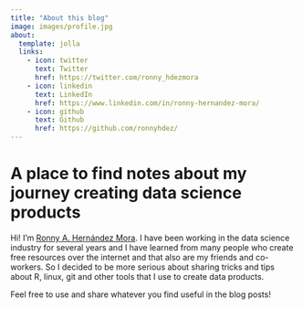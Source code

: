 ```yaml
---
title: "About this blog"
image: images/profile.jpg
about:
  template: jolla
  links:
    - icon: twitter
      text: Twitter
      href: https://twitter.com/ronny_hdezmora
    - icon: linkedin
      text: LinkedIn
      href: https://www.linkedin.com/in/ronny-hernandez-mora/
    - icon: github
      text: Github
      href: https://github.com/ronnyhdez/
---
```


# A place to find notes about my journey creating data science products

Hi! I'm [Ronny A. Hernández Mora](https://ronnyale.com/). I have been working in
the data science industry for several years and I have learned from many people
who create free resources over the internet and that also are my friends and 
co-workers. So I decided to be more serious about sharing tricks and tips about 
R, linux, git and other tools that I use to create data products.

Feel free to use and share whatever you find useful in the blog posts! 
